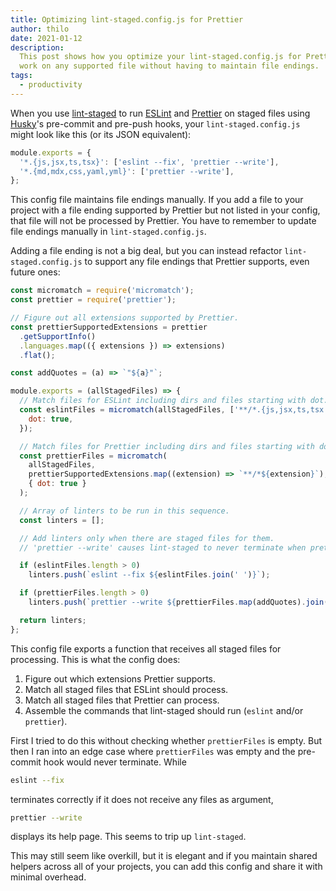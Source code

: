 ```yaml
---
title: Optimizing lint-staged.config.js for Prettier
author: thilo
date: 2021-01-12
description:
  This post shows how you optimize your lint-staged.config.js for Prettier to
  work on any supported file without having to maintain file endings.
tags:
  - productivity
---
```


When you use [lint-staged](https://github.com/okonet/lint-staged) to run
[ESLint](https://eslint.org/) and [Prettier](https://prettier.io/) on staged
files using [Husky](https://github.com/typicode/husky)'s pre-commit and pre-push
hooks, your `lint-staged.config.js` might look like this (or its JSON
equivalent):

```js:lint-staged.config.js
module.exports = {
  '*.{js,jsx,ts,tsx}': ['eslint --fix', 'prettier --write'],
  '*.{md,mdx,css,yaml,yml}': ['prettier --write'],
};
```

This config file maintains file endings manually. If you add a file to your
project with a file ending supported by Prettier but not listed in your config,
that file will not be processed by Prettier. You have to remember to update file
endings manually in `lint-staged.config.js`.

Adding a file ending is not a big deal, but you can instead refactor
`lint-staged.config.js` to support any file endings that Prettier supports, even
future ones:

```js:lint-staged.config.js
const micromatch = require('micromatch');
const prettier = require('prettier');

// Figure out all extensions supported by Prettier.
const prettierSupportedExtensions = prettier
  .getSupportInfo()
  .languages.map(({ extensions }) => extensions)
  .flat();

const addQuotes = (a) => `"${a}"`;

module.exports = (allStagedFiles) => {
  // Match files for ESLint including dirs and files starting with dot.
  const eslintFiles = micromatch(allStagedFiles, ['**/*.{js,jsx,ts,tsx'], {
    dot: true,
  });

  // Match files for Prettier including dirs and files starting with dot.
  const prettierFiles = micromatch(
    allStagedFiles,
    prettierSupportedExtensions.map((extension) => `**/*${extension}`),
    { dot: true }
  );

  // Array of linters to be run in this sequence.
  const linters = [];

  // Add linters only when there are staged files for them.
  // 'prettier --write' causes lint-staged to never terminate when prettierFiles is empty.

  if (eslintFiles.length > 0)
    linters.push(`eslint --fix ${eslintFiles.join(' ')}`);

  if (prettierFiles.length > 0)
    linters.push(`prettier --write ${prettierFiles.map(addQuotes).join(' ')}`);

  return linters;
};
```

This config file exports a function that receives all staged files for
processing. This is what the config does:

1. Figure out which extensions Prettier supports.
1. Match all staged files that ESLint should process.
1. Match all staged files that Prettier can process.
1. Assemble the commands that lint-staged should run (`eslint` and/or
   `prettier`).

First I tried to do this without checking whether `prettierFiles` is empty. But
then I ran into an edge case where `prettierFiles` was empty and the pre-commit
hook would never terminate. While

```bash
eslint --fix
```

terminates correctly if it does not receive any files as argument,

```bash
prettier --write
```

displays its help page. This seems to trip up `lint-staged`.

This may still seem like overkill, but it is elegant and if you maintain shared
helpers across all of your projects, you can add this config and share it with
minimal overhead.
